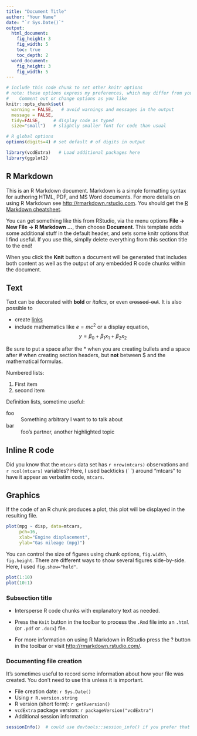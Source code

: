 ```yaml
---
title: "Document Title"
author: "Your Name"
date: "`r Sys.Date()`"
output: 
  html_document:
    fig_height: 3
    fig_width: 5
    toc: true
    toc_depth: 2
  word_document:
    fig_height: 3
    fig_width: 5
---
```


<!-- if you include more than one output format, you'll be offered a choice
     when you knit the document.  To avoid this, remove one format from
     the header.
     These lines are a markdown comment, as in HTML.  They are ignored.
-->

```r
# include this code chunk to set other knitr options
# note: these options express my preferences, which may differ from yours!
#    Comment out or change options as you like
knitr::opts_chunk$set(
  warning = FALSE,   # avoid warnings and messages in the output
  message = FALSE,
  tidy=FALSE,     # display code as typed
  size="small")   # slightly smaller font for code than usual

# R global options
options(digits=4) # set default # of digits in output
```

```r
library(vcdExtra)   # Load additional packages here 
library(ggplot2)
```

## R Markdown

This is an R Markdown document. Markdown is a simple formatting syntax for authoring HTML,
 PDF, and MS Word documents. For more details on using R Markdown see <http://rmarkdown.rstudio.com>.
You should get the [R Markdown cheatsheet](http://www.rstudio.com/resources/cheatsheets).

You can get something like this from RStudio, via the menu options **File -> New File -> R Markdown ...**,
then choose **Document**.  This template adds some additional stuff in the default header,
and sets some knitr options that I find useful.  If you use this, simplly delete everything
from this section title to the end!

When you click the **Knit** button a document will be generated that includes both content as well as the output of any embedded R code chunks within the document. 

## Text

Text can be decorated with **bold** or *italics*, or even ~~crossed-out~~.  It is also possible to 

* create [links](http://rmarkdown.rstudio.com/) 
* include mathematics like $e=mc^2$ or a display equation,
$$y = \beta_0 + \beta_1 x_1 + \beta_2 x_2$$

Be sure to put a space after the * when you are creating bullets and a space after # when 
creating section headers, but **not** between $ and the mathematical formulas.

Numbered lists:

1. First item
2. second item

Definition lists, sometime useful:

foo
: Something arbitrary I want to to talk about

bar
: foo's partner, another highlighted topic


## Inline R code

Did you know that the `mtcars` data set has
`r nrow(mtcars)` observations and `r ncol(mtcars)` variables?
Here, I used backticks (\` \`) around "mtcars" to have it appear as verbatim code, `mtcars`.

## Graphics

If the code of an R chunk produces a plot, this plot will be displayed in the resulting file.
```r
plot(mpg ~ disp, data=mtcars, 
     pch=16, 
     xlab="Engine displacement",
     ylab="Gas mileage (mpg)")
```


You can control the size of figures using chunk options, `fig.width`, `fig.height`.
There are different ways to show several figures side-by-side. Here, I
used `fig.show="hold"`.

```r
plot(1:10)
plot(10:1)
```


### Subsection title

* Intersperse R code chunks with explanatory text as needed.

* Press the `Knit` button in the toolbar to process the `.Rmd` file into an `.html` (or `.pdf` or `.docx`) file.

* For more information on using R Markdown in RStudio press the ? button in the toolbar or visit <http://rmarkdown.rstudio.com/>.

### Documenting file creation 

It's sometimes useful to record some information about how your file was created.  You don't need to use
this unless it is important.

  * File creation date: `r Sys.Date()`
  * Using `r R.version.string`
  * R version (short form): `r getRversion()`
  * `vcdExtra` package version: `r packageVersion("vcdExtra")`
  * Additional session information
  
```r
sessionInfo()  # could use devtools::session_info() if you prefer that
```
